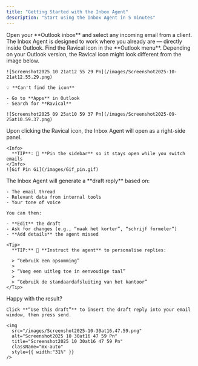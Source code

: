 ```yaml
---
title: "Getting Started with the Inbox Agent"
description: "Start using the Inbox Agent in 5 minutes"
---
```


<Steps>
  <Step title="Open Outlook & Pick an Email">
    Open your **Outlook inbox** and select any incoming email from a client. The Inbox Agent is designed to work where you already are — directly inside Outlook.
  </Step>
  <Step title="Launch the Inbox Agent">
    Find the Ravical icon in the **Outlook menu**. Depending on your Outlook version, the Ravical icon might look different from the image below.

    ![Screenshot2025 10 21at12 55 29 Pn](/images/Screenshot2025-10-21at12.55.29.png)

    💡 **Can't find the icon**

    - Go to **Apps** in Outlook
    - Search for **Ravical**

    ![Screenshot2025 09 25at10 59 37 Pn](/images/Screenshot2025-09-25at10.59.37.png)
  </Step>
  <Step title="Pin the Inbox Agent">
    Upon clicking the Ravical icon, the Inbox Agent will open as a right-side panel.

    <Info>
      **TIP**: 📌 **Pin the sidebar** so it stays open while you switch emails
    </Info>
    ![Gif Pin Gi](/images/Gif_pin.gif)
  </Step>
  <Step title="Review & Refine the Draft">
    The Inbox Agent will generate a **draft reply** based on:

    - The email thread
    - Relevant data from internal tools
    - Your tone of voice

    You can then:

    - **Edit** the draft
    - Ask for changes (e.g., “maak het korter”, “schrijf formeler”)
    - **Add details** the agent missed

    <Tip>
      **TIP:** 📝 **Instruct the agent** to personalise replies:

      > “Gebruik een opsomming”
      >
      > “Voeg een uitleg toe in eenvoudige taal”
      >
      > “Gebruik de standaardafsluiting van het kantoor”
    </Tip>
  </Step>
  <Step title="Use and Send">
    Happy with the result?

    Click **“Use this draft”** to insert the draft reply into your email window, then press send.

    <img
      src="/images/Screenshot2025-10-30at16.47.59.png"
      alt="Screenshot2025 10 30at16 47 59 Pn"
      title="Screenshot2025 10 30at16 47 59 Pn"
      className="mx-auto"
      style={{ width:"31%" }}
    />
  </Step>
</Steps>